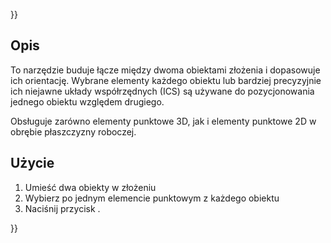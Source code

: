{{UnfinishedDocu{{#translation:}}}}
<languages/>

{{Docnav/pl
|
|[[Assembly3_ConstraintEqualAngle/pl|Równy kąt]]
|[[Assembly3_Workbench/pl|środowisko pracy Assembly3]]
|
|IconR=Assembly_ConstraintEqualAngle.svg
|IconC=Assembly3_workbench_icon.svg
}}

{{GuiCommand/pl
|Name=Assembly3 ConstraintPointDistance
|Name/pl=Assembly3: Wiązanie odległość punktu
|Icon=Assembly_ConstraintPointDistance.svg
|Workbenches=[[Assembly3_Workbench/pl|Assembly3]]
|SeeAlso=[[Assembly3_ConstraintPointsDistance/pl|Assembly3 Wiązanie odległość punktów]]
}}

<span id="Description"></span>
==Opis==

To narzędzie buduje łącze między dwoma obiektami złożenia i dopasowuje ich orientację. Wybrane elementy każdego obiektu lub bardziej precyzyjnie ich niejawne układy współrzędnych (ICS) są używane do pozycjonowania jednego obiektu względem drugiego.

Obsługuje zarówno elementy punktowe 3D, jak i elementy punktowe 2D w obrębie płaszczyzny roboczej.


<span id="Usage"></span>
==Użycie== 

# Umieść dwa obiekty w złożeniu  
# Wybierz po jednym elemencie punktowym z każdego obiektu  
# Naciśnij przycisk {{Button|[[Image:Assembly_ConstraintPointDistance.svg|16px]] [[Assembly3_ConstraintPointDistance/pl|Wiązanie odległość punktu]]}}.

   
{{Docnav/pl
|
|[[Assembly3_ConstraintEqualAngle/pl|Równy kąt]]
|[[Assembly3_Workbench/pl|środowisko pracy Assembly3]]
|
|IconR=Assembly_ConstraintEqualAngle.svg
|IconC=Assembly3_workbench_icon.svg
}}

{{Userdocnavi{{#translation:}}}}